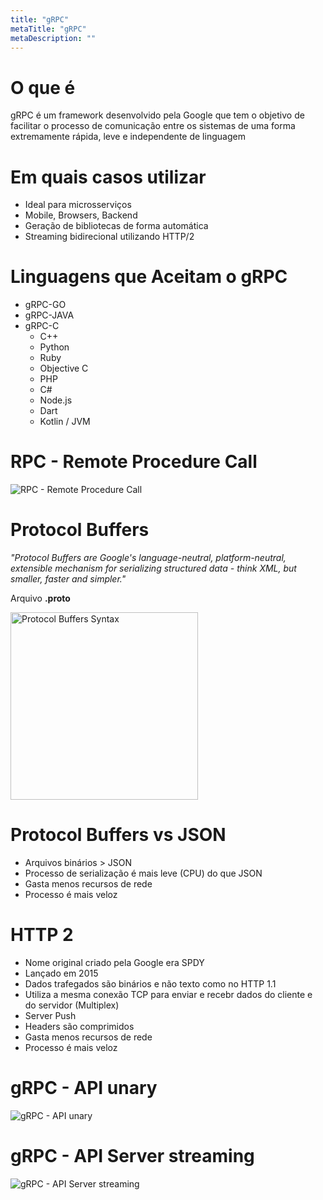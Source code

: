 ```yaml
---
title: "gRPC"
metaTitle: "gRPC"
metaDescription: ""
---
```

# O que é
gRPC é um framework desenvolvido pela Google que tem o objetivo de facilitar o processo de comunicação entre os sistemas de uma forma extremamente rápida, leve e independente de linguagem

# Em quais casos utilizar

- Ideal para microsserviços
- Mobile, Browsers, Backend
- Geração de bibliotecas de forma automática
- Streaming bidirecional utilizando HTTP/2

# Linguagens que Aceitam o gRPC

- gRPC-GO
- gRPC-JAVA
- gRPC-C
  - C++
  - Python
  - Ruby
  - Objective C
  - PHP
  - C#
  - Node.js
  - Dart
  - Kotlin / JVM

# RPC - Remote Procedure Call
![RPC - Remote Procedure Call](./grpc/rpc-example.png "RPC - Remote Procedure Call")

# Protocol Buffers
_"Protocol Buffers are Google's language-neutral, platform-neutral, extensible mechanism for serializing structured data - think XML, but smaller, faster and simpler."_

Arquivo **.proto**

<img alt="Protocol Buffers Syntax" title="Protocol Buffers Syntax" src="./grpc/protocol-buffers-syntax.png" width="300px" />

<!-- ![Protocol Buffers Syntax]( "Protocol Buffers Syntax") -->

# Protocol Buffers vs JSON
- Arquivos binários > JSON
- Processo de serialização é mais leve (CPU) do que JSON
- Gasta menos recursos de rede
- Processo é mais veloz

# HTTP 2

- Nome original criado pela Google era SPDY
- Lançado em 2015
- Dados trafegados são binários e não texto como no HTTP 1.1
- Utiliza a mesma conexão TCP para enviar e recebr dados do cliente e do servidor (Multiplex)
- Server Push
- Headers são comprimidos
- Gasta menos recursos de rede
- Processo é mais veloz

# gRPC - API unary
![gRPC - API unary](./grpc/grpc-api-unary.png "gRPC - API unary")

# gRPC - API Server streaming
![gRPC - API Server streaming](./grpc/grpc-api-unary.png "gRPC - API Server streaming")
